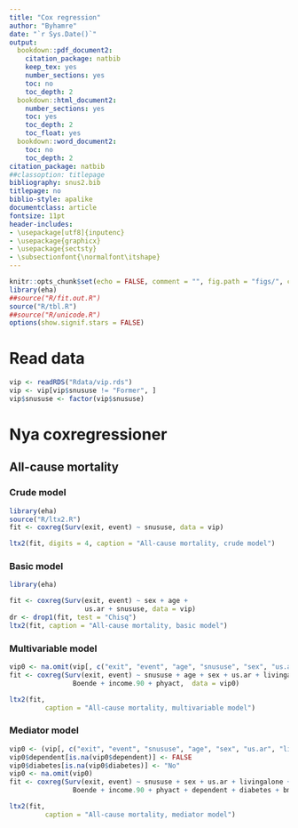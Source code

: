 ```yaml
---
title: "Cox regression"
author: "Byhamre"
date: "`r Sys.Date()`"
output:
  bookdown::pdf_document2:
    citation_package: natbib
    keep_tex: yes
    number_sections: yes
    toc: no
    toc_depth: 2
  bookdown::html_document2:
    number_sections: yes
    toc: yes
    toc_depth: 2
    toc_float: yes
  bookdown::word_document2:
    toc: no
    toc_depth: 2
citation_package: natbib
##classoption: titlepage
bibliography: snus2.bib
titlepage: no
biblio-style: apalike
documentclass: article
fontsize: 11pt
header-includes:
- \usepackage[utf8]{inputenc}
- \usepackage{graphicx}
- \usepackage{sectsty}
- \subsectionfont{\normalfont\itshape}
---
```


```r
knitr::opts_chunk$set(echo = FALSE, comment = "", fig.path = "figs/", cache = FALSE)
library(eha)
##source("R/fit.out.R")
source("R/tbl.R")
##source("R/unicode.R")
options(show.signif.stars = FALSE)
```

# Read data

```r
vip <- readRDS("Rdata/vip.rds")
vip <- vip[vip$snususe != "Former", ]
vip$snususe <- factor(vip$snususe)

```

# Nya coxregressioner

## All-cause mortality
### Crude model
```r
library(eha)
source("R/ltx2.R")
fit <- coxreg(Surv(exit, event) ~ snususe, data = vip)

ltx2(fit, digits = 4, caption = "All-cause mortality, crude model")
```

### Basic model
```r
library(eha)

fit <- coxreg(Surv(exit, event) ~ sex + age +
                   us.ar + snususe, data = vip)
dr <- drop1(fit, test = "Chisq")
ltx2(fit, caption = "All-cause mortality, basic model")
```

### Multivariable model
```r
vip0 <- na.omit(vip[, c("exit", "event", "age", "snususe", "sex", "us.ar", "livingalone", "education", "Boende", "income.90", "phyact")])
fit <- coxreg(Surv(exit, event) ~ snususe + age + sex + us.ar + livingalone + education + 
                Boende + income.90 + phyact,  data = vip0)

ltx2(fit,  
         caption = "All-cause mortality, multivariable model")
```

### Mediator model
```r
vip0 <- (vip[, c("exit", "event", "snususe", "age", "sex", "us.ar", "livingalone", "education", "Boende", "income.90", "phyact", "dependent", "diabetes", "bmi", "alder.VIP")])
vip0$dependent[is.na(vip0$dependent)] <- FALSE
vip0$diabetes[is.na(vip0$diabetes)] <- "No"
vip0 <- na.omit(vip0)
fit <- coxreg(Surv(exit, event) ~ snususe + sex + us.ar + livingalone + education + factor(alder.VIP) +
                Boende + income.90 + phyact + dependent + diabetes + bmi,  data = vip0)

ltx2(fit,  
         caption = "All-cause mortality, mediator model")
```

